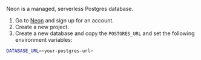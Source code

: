 Neon is a managed, serverless Postgres database.

1. Go to [Neon](https://neon.tech/) and sign up for an account.
2. Create a new project.
3. Create a new database and copy the `POSTGRES_URL` and set the following environment variables:

```bash
DATABASE_URL=<your-postgres-url>
```

